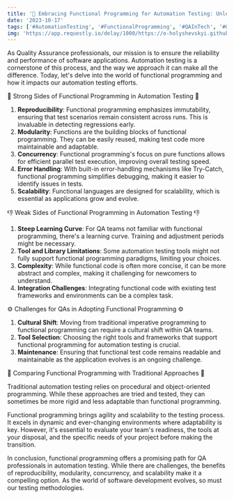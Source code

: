 ```yaml
---
title: '🚀 Embracing Functional Programming for Automation Testing: Unleashing New Possibilities 🚀'
date: '2023-10-17'
tags: ['#AutomationTesting', '#FunctionalProgramming', '#QAInTech', '#QA', '#SoftwareTesting']
img: 'https://app.requestly.io/delay/1000/https://o-holyshevskyi.github.io/blog-pic/images/posts/Embracing-Functional-Programming.png'
---
```


As Quality Assurance professionals, our mission is to ensure the reliability and performance of software applications. Automation testing is a cornerstone of this process, 
and the way we approach it can make all the difference. Today, let's delve into the world of functional programming and how it impacts our automation testing efforts.

🌟 Strong Sides of Functional Programming in Automation Testing 🌟

1. **Reproducibility**: Functional programming emphasizes immutability, ensuring that test scenarios remain consistent across runs. This is invaluable in detecting regressions early.
2. **Modularity**: Functions are the building blocks of functional programming. They can be easily reused, making test code more maintainable and adaptable.
3. **Concurrency**: Functional programming's focus on pure functions allows for efficient parallel test execution, improving overall testing speed.
4. **Error Handling**: With built-in error-handling mechanisms like Try-Catch, functional programming simplifies debugging, making it easier to identify issues in tests.
5. **Scalability**: Functional languages are designed for scalability, which is essential as applications grow and evolve.

👎 Weak Sides of Functional Programming in Automation Testing 👎

1. **Steep Learning Curve**: For QA teams not familiar with functional programming, there's a learning curve. Training and adjustment periods might be necessary.
2. **Tool and Library Limitations**: Some automation testing tools might not fully support functional programming paradigms, limiting your choices.
3. **Complexity**: While functional code is often more concise, it can be more abstract and complex, making it challenging for newcomers to understand.
4. **Integration Challenges**: Integrating functional code with existing test frameworks and environments can be a complex task.

⚙️ Challenges for QAs in Adopting Functional Programming ⚙️

1. **Cultural Shift**: Moving from traditional imperative programming to functional programming can require a cultural shift within QA teams.
2. **Tool Selection**: Choosing the right tools and frameworks that support functional programming for automation testing is crucial.
3. **Maintenance**: Ensuring that functional test code remains readable and maintainable as the application evolves is an ongoing challenge.

🔄 Comparing Functional Programming with Traditional Approaches 🔄

Traditional automation testing relies on procedural and object-oriented programming. While these approaches are tried 
and tested, they can sometimes be more rigid and less adaptable than functional programming.

Functional programming brings agility and scalability to the testing process. It excels in dynamic and ever-changing environments where adaptability is key. 
However, it's essential to evaluate your team's readiness, the tools at your disposal, and the specific needs of your project before making the transition.

In conclusion, functional programming offers a promising path for QA professionals in automation testing. While there are challenges, the benefits of reproducibility, 
modularity, concurrency, and scalability make it a compelling option. As the world of software development evolves, so must our testing methodologies.
